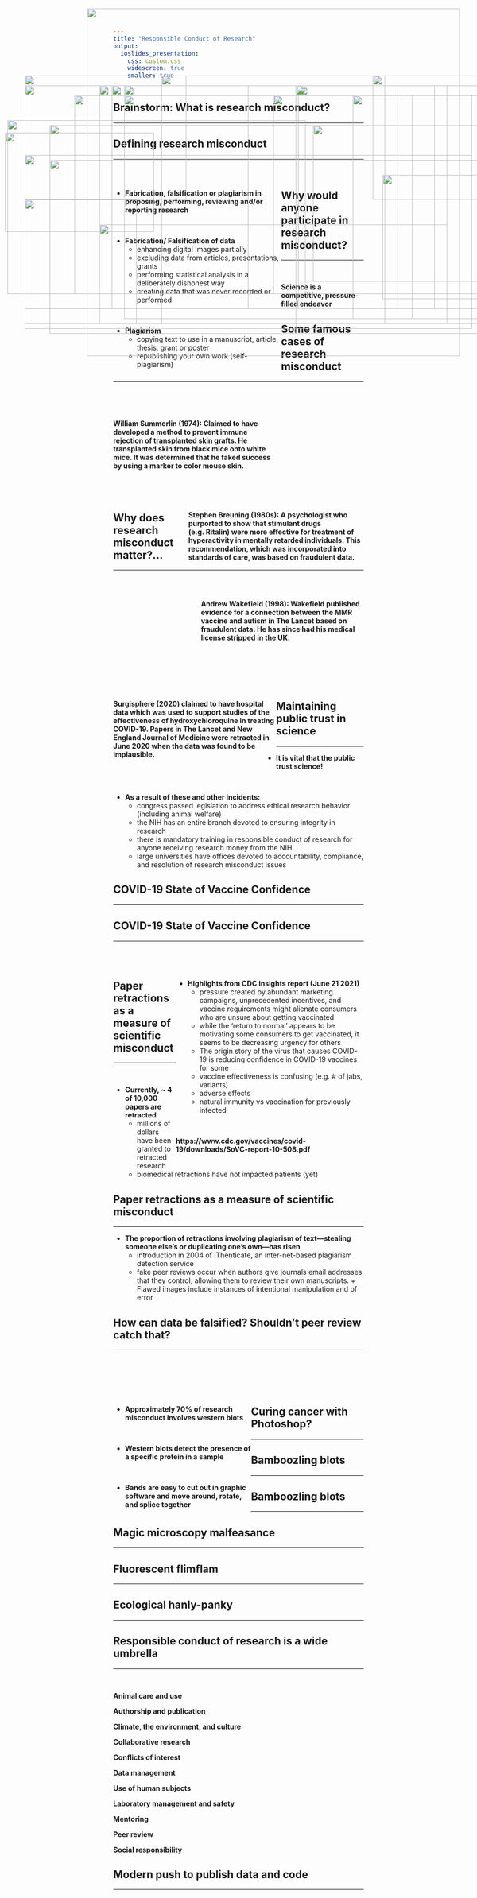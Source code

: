 ```yaml
---
title: "Responsible Conduct of Research"
output: 
  ioslides_presentation:
    css: custom.css
    widescreen: true
    smaller: true
---
```


## Brainstorm: What is research misconduct? 
<hr>

<IMG STYLE="position:absolute; TOP:200px; LEFT:250px; WIDTH:580px; HEIGHT:450px" SRC="images/researchmisconduct.png">

## Defining research misconduct
<hr>
<br/>

<div style="float: left; width: 67%;">

* **Fabrication, falsification or plagiarism in proposing, performing, reviewing and/or reporting research**

<br/>

* **Fabrication/ Falsification of data**
    + enhancing digital Images partially
    + excluding data from articles, presentations, grants
    + performing statistical analysis in a deliberately dishonest way
    + creating data that was never recorded or performed

<br/>

* **Plagiarism**
    + copying text to use in a manuscript, article, thesis, grant or poster
    + republishing your own work (self-plagiarism)

</div>

<IMG STYLE="position:absolute; TOP:200px; LEFT:710px; WIDTH:350px; HEIGHT:450px" SRC="images/book.jpg">

## Why would anyone participate in research misconduct? 
<hr>
<br/>

**Science is a competitive, pressure-filled endeavor**


<IMG STYLE="position:absolute; TOP:260px; LEFT:100px; WIDTH:900px; HEIGHT:400px" SRC="images/science.png">

## Some famous cases of research misconduct
<hr>
<br/>
<br/>

<div style="float: left; width: 65%;">

**William Summerlin (1974): Claimed to have developed a method to prevent immune rejection of transplanted skin grafts. He transplanted skin from black mice onto white mice. It was determined that he faked success by using a marker to color mouse skin.**

</div>

<br/>
<br/>
<br/>
<br/>
<br/>
<br/>
<br/>
<br/>
<br/>
<br/>

<div style="float: right; width: 70%;">

**Stephen Breuning (1980s): A psychologist who purported to show that stimulant drugs (e.g. Ritalin) were more effective for treatment of hyperactivity in mentally retarded individuals. This recommendation, which was incorporated into standards of care, was based on fraudulent data.**

</div>

<IMG STYLE="position:absolute; TOP:160px; LEFT:750px; WIDTH:225px; HEIGHT:250px" SRC="images/mouse.jpg">

<IMG STYLE="position:absolute; TOP:410px; LEFT:50px; WIDTH:225px; HEIGHT:250px" SRC="images/ritalin.jpg">

## Why does research misconduct matter?…
<hr>
<br/>


<div style="float: right; width: 65%;">

**Andrew Wakefield (1998):  Wakefield published evidence for a connection between the MMR vaccine and autism in The Lancet based on fraudulent data.  He has since had his medical license stripped in the UK.**

</div>

<br/>
<br/>
<br/>
<br/>
<br/>
<br/>
<br/>
<br/>
<br/>
<br/>
<br/>

<div style="float: left; width: 65%;">

**Surgisphere (2020) claimed to have hospital data which was used to support studies of the effectiveness of hydroxychloroquine in treating COVID-19. Papers in The Lancet and New England Journal of Medicine were retracted in June 2020 when the data was found to be implausible.**

</div>

<IMG STYLE="position:absolute; TOP:160px; LEFT:50px; WIDTH:325px; HEIGHT:250px" SRC="images/mmr.jpg">

<IMG STYLE="position:absolute; TOP:360px; LEFT:770px; WIDTH:250px; HEIGHT:250px" SRC="images/virus.png">


## Maintaining public trust in science
<hr>

* **It is vital that the public trust science!**

<br/>

* **As a result of these and other incidents:**
    + congress passed legislation to address ethical research behavior (including animal welfare)
    + the NIH has an entire branch devoted to ensuring integrity in research
    + there is mandatory training in responsible conduct of research for anyone receiving research money from the NIH
    + large universities have offices devoted to accountability, compliance, and resolution of research misconduct issues

<IMG STYLE="position:absolute; TOP:460px; LEFT:200px; WIDTH:700px; HEIGHT:200px" SRC="images/nih.png">

## COVID-19 State of Vaccine Confidence
<hr>

<IMG STYLE="position:absolute; TOP:180px; LEFT:50px; WIDTH:450px; HEIGHT:450px" SRC="images/hesitancy.jpg">

<IMG STYLE="position:absolute; TOP:180px; LEFT:600px; WIDTH:450px; HEIGHT:450px" SRC="images/vaccinetrust.jpg">


## COVID-19 State of Vaccine Confidence
<hr>
<br/>
<br/>

<div style="float: right; width: 75%;">

* **Highlights from CDC insights report (June 21 2021)**
    + pressure created by abundant marketing campaigns, unprecedented incentives,
and vaccine requirements might alienate consumers who are unsure about
getting vaccinated
    + while the ‘return to normal’ appears to be motivating some consumers to get
vaccinated, it seems to be decreasing urgency for others
    + The origin story of the virus that causes COVID-19 is reducing confidence in
COVID-19 vaccines for some
    + vaccine effectiveness is confusing (e.g. # of jabs, variants)
    + adverse effects
    + natural immunity vs vaccination for previously infected
    
<br/>

**https://www.cdc.gov/vaccines/covid-19/downloads/SoVC-report-10-508.pdf**

</div>


<IMG STYLE="position:absolute; TOP:275px; LEFT:10px; WIDTH:300px; HEIGHT:200px" SRC="images/jab.png">

## 

<IMG STYLE="position:absolute; TOP:25px; LEFT:175px; WIDTH:750px; HEIGHT:700px" SRC="images/self.png">

## Paper retractions as a measure of scientific misconduct
<hr>
<br/>

* **Currently, ~ 4 of 10,000 papers are retracted**
    + millions of dollars have been granted to retracted research
    + biomedical retractions have not impacted patients (yet)

<IMG STYLE="position:absolute; TOP:320px; LEFT:50px; WIDTH:900px; HEIGHT:350px" SRC="images/retraction.png">

## Paper retractions as a measure of scientific misconduct
<hr>

* **The proportion of retractions involving plagiarism of text—stealing someone else’s or duplicating one’s own—has risen**
    + introduction in 2004 of iThenticate, an inter-net-based plagiarism detection service
    + fake peer reviews occur when authors give journals email addresses that they control, allowing them to review their own manuscripts.      + Flawed images include instances of intentional manipulation and of error

<IMG STYLE="position:absolute; TOP:330px; LEFT:100px; WIDTH:900px; HEIGHT:350px" SRC="images/retraction2.png">

## How can data be falsified? Shouldn’t peer review catch that?  
<hr>
<br/>
<br/>
<br/>
<br/>

<div style="float: left; width: 55%;">

* **Approximately 70% of research misconduct involves western blots**

<br/>

* **Western blots detect the presence of a specific protein in a sample**

<br/>

* **Bands are easy to cut out in graphic software and move around, rotate, and splice together**

</div>

<IMG STYLE="position:absolute; TOP:260px; LEFT:630px; WIDTH:400px; HEIGHT:315px" SRC="images/gel.png">
    
## Curing cancer with Photoshop?
<hr>

<IMG STYLE="position:absolute; TOP:160px; LEFT:325px; WIDTH:450px; HEIGHT:500px" SRC="images/flip.png">

## Bamboozling blots
<hr>

<IMG STYLE="position:absolute; TOP:180px; LEFT:200px; WIDTH:700px; HEIGHT:450px" SRC="images/blot.png">

## Bamboozling blots
<hr>

<IMG STYLE="position:absolute; TOP:180px; LEFT:225px; WIDTH:650px; HEIGHT:450px" SRC="images/flip2.png">

## Magic microscopy malfeasance
<hr>

<IMG STYLE="position:absolute; TOP:180px; LEFT:250px; WIDTH:550px; HEIGHT:450px" SRC="images/scope.png">

## Fluorescent flimflam
<hr>


<IMG STYLE="position:absolute; TOP:200px; LEFT:150px; WIDTH:800px; HEIGHT:400px" SRC="images/glow.png">

## Ecological hanly-panky
<hr>

<IMG STYLE="position:absolute; TOP:250px; LEFT:15px; WIDTH:600px; HEIGHT:350px" SRC="images/spider.png">

<IMG STYLE="position:absolute; TOP:180px; LEFT:595px; WIDTH:450px; HEIGHT:500px" SRC="images/coralfish.png">

## Responsible conduct of research is a wide umbrella	
<hr>
<br/>

**Animal care and use**
<br/>

**Authorship and publication**
<br/>

**Climate, the environment, and culture**
<br/>

**Collaborative research**
<br/>

**Conflicts of interest**
<br/>

**Data management**
<br/>

**Use of human subjects**
<br/>

**Laboratory management and safety**
<br/>

**Mentoring**
<br/>

**Peer review**
<br/>

**Social responsibility**

<IMG STYLE="position:absolute; TOP:200px; LEFT:550px; WIDTH:425px; HEIGHT:400px" SRC="images/perspn.png">

## Modern push to publish data and code
<hr>

<IMG STYLE="position:absolute; TOP:200px; LEFT:550px; WIDTH:425px; HEIGHT:400px" SRC="images/journaldata.png">

